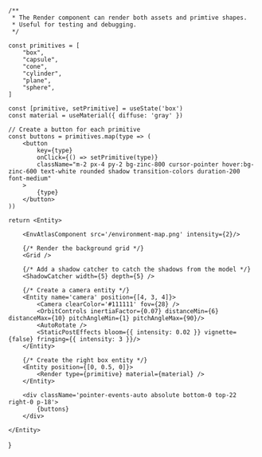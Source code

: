 
    /**
     * The Render component can render both assets and primtive shapes.
     * Useful for testing and debugging.
     */
    
    const primitives = [
        "box",
        "capsule",
        "cone",
        "cylinder",
        "plane",
        "sphere",
    ]

    const [primitive, setPrimitive] = useState('box')
    const material = useMaterial({ diffuse: 'gray' })

    // Create a button for each primitive
    const buttons = primitives.map(type => (
        <button 
            key={type} 
            onClick={() => setPrimitive(type)}
            className="m-2 px-4 py-2 bg-zinc-800 cursor-pointer hover:bg-zinc-600 text-white rounded shadow transition-colors duration-200 font-medium"
        >
            {type}
        </button>
    ))

    return <Entity>

        <EnvAtlasComponent src='/environment-map.png' intensity={2}/>

        {/* Render the background grid */}
        <Grid />

        {/* Add a shadow catcher to catch the shadows from the model */}
        <ShadowCatcher width={5} depth={5} />

        {/* Create a camera entity */}
        <Entity name='camera' position={[4, 3, 4]}>
            <Camera clearColor='#111111' fov={28} />
            <OrbitControls inertiaFactor={0.07} distanceMin={6} distanceMax={10} pitchAngleMin={1} pitchAngleMax={90}/>
            <AutoRotate />
            <StaticPostEffects bloom={{ intensity: 0.02 }} vignette={false} fringing={{ intensity: 3 }}/>
        </Entity>

        {/* Create the right box entity */}
        <Entity position={[0, 0.5, 0]}>
            <Render type={primitive} material={material} />
        </Entity>

        <div className='pointer-events-auto absolute bottom-0 top-22 right-0 p-18'>
            {buttons}
        </div>
        
    </Entity>
}

<Primitives />